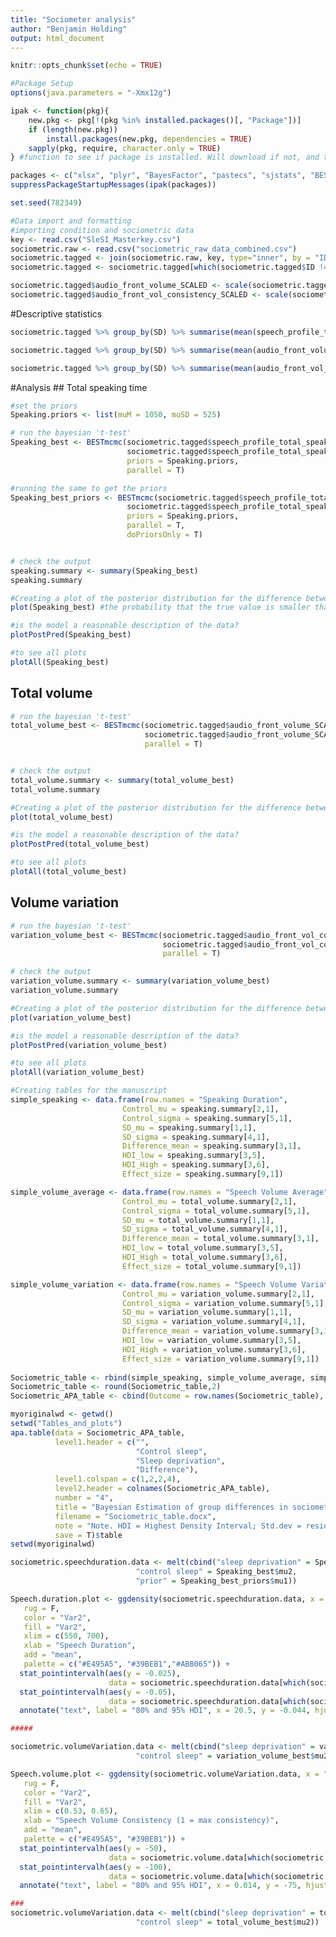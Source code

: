 ```yaml
---
title: "Sociometer analysis"
author: "Benjamin Holding"
output: html_document
---
```


```r
knitr::opts_chunk$set(echo = TRUE)
```

```r
#Package Setup
options(java.parameters = "-Xmx12g")

ipak <- function(pkg){
    new.pkg <- pkg[!(pkg %in% installed.packages()[, "Package"])]
    if (length(new.pkg)) 
        install.packages(new.pkg, dependencies = TRUE)
    sapply(pkg, require, character.only = TRUE)
} #function to see if package is installed. Will download if not, and then opens it.

packages <- c("xlsx", "plyr", "BayesFactor", "pastecs", "sjstats", "BEST", "apaStyle", "dplyr")
suppressPackageStartupMessages(ipak(packages))

set.seed(782349)

```


```r
#Data import and formatting
#importing condition and sociometric data
key <- read.csv("SleSI_Masterkey.csv")
sociometric.raw <- read.csv("sociometric_raw_data_combined.csv")
sociometric.tagged <- join(sociometric.raw, key, type="inner", by = "ID", match = "all") #joining the two files
sociometric.tagged <- sociometric.tagged[which(sociometric.tagged$ID != 294),] #Removing 294 (under 18)

sociometric.tagged$audio_front_volume_SCALED <- scale(sociometric.tagged$audio_front_volume, center = T, scale = T) #scaling volume (since it has no understandable natural scale)
sociometric.tagged$audio_front_vol_consistency_SCALED <- scale(sociometric.tagged$audio_front_vol_consistency, center = T, scale = T) #scaling volume (since it has no understandable natural scale)
```

#Descriptive statistics
```r
sociometric.tagged %>% group_by(SD) %>% summarise(mean(speech_profile_total_speaking),sd(speech_profile_total_speaking)) %>% print.data.frame()

sociometric.tagged %>% group_by(SD) %>% summarise(mean(audio_front_volume_SCALED),sd(audio_front_volume_SCALED)) 

sociometric.tagged %>% group_by(SD) %>% summarise(mean(audio_front_vol_consistency_SCALED),sd(audio_front_vol_consistency_SCALED)) 
```


#Analysis
## Total speaking time
```r
#set the priors
Speaking.priors <- list(muM = 1050, muSD = 525)

# run the bayesian 't-test'
Speaking_best <- BESTmcmc(sociometric.tagged$speech_profile_total_speaking[sociometric.tagged$SD ==1],
                          sociometric.tagged$speech_profile_total_speaking[sociometric.tagged$SD ==0],
                          priors = Speaking.priors,
                          parallel = T)

#running the same to get the priors
Speaking_best_priors <- BESTmcmc(sociometric.tagged$speech_profile_total_speaking[sociometric.tagged$SD ==1],
                          sociometric.tagged$speech_profile_total_speaking[sociometric.tagged$SD ==0],
                          priors = Speaking.priors,
                          parallel = T,
                          doPriorsOnly = T)


# check the output
speaking.summary <- summary(Speaking_best)
speaking.summary

#Creating a plot of the posterior distribution for the difference between groups
plot(Speaking_best) #the probability that the true value is smaller than zero = 95.5%

#is the model a reasonable description of the data?
plotPostPred(Speaking_best)

#to see all plots
plotAll(Speaking_best)

```

## Total volume
```r
# run the bayesian 't-test'
total_volume_best <- BESTmcmc(sociometric.tagged$audio_front_volume_SCALED[sociometric.tagged$SD ==1],
                              sociometric.tagged$audio_front_volume_SCALED[sociometric.tagged$SD ==0],
                              parallel = T)


# check the output
total_volume.summary <- summary(total_volume_best)
total_volume.summary

#Creating a plot of the posterior distribution for the difference between groups
plot(total_volume_best)

#is the model a reasonable description of the data?
plotPostPred(total_volume_best)

#to see all plots
plotAll(total_volume_best)
```

## Volume variation
```r
# run the bayesian 't-test'
variation_volume_best <- BESTmcmc(sociometric.tagged$audio_front_vol_consistency_SCALED[sociometric.tagged$SD ==1],
                                  sociometric.tagged$audio_front_vol_consistency_SCALED [sociometric.tagged$SD ==0],
                                  parallel = T)

# check the output
variation_volume.summary <- summary(variation_volume_best)
variation_volume.summary

#Creating a plot of the posterior distribution for the difference between groups
plot(variation_volume_best)

#is the model a reasonable description of the data?
plotPostPred(variation_volume_best)

#to see all plots
plotAll(variation_volume_best)
```


```r
#Creating tables for the manuscript
simple_speaking <- data.frame(row.names = "Speaking Duration",
                         Control_mu = speaking.summary[2,1],
                         Control_sigma = speaking.summary[5,1],
                         SD_mu = speaking.summary[1,1],
                         SD_sigma = speaking.summary[4,1],
                         Difference_mean = speaking.summary[3,1],
                         HDI_low = speaking.summary[3,5],
                         HDI_High = speaking.summary[3,6],
                         Effect_size = speaking.summary[9,1])

simple_volume_average <- data.frame(row.names = "Speech Volume Average",
                         Control_mu = total_volume.summary[2,1],
                         Control_sigma = total_volume.summary[5,1],
                         SD_mu = total_volume.summary[1,1],
                         SD_sigma = total_volume.summary[4,1],
                         Difference_mean = total_volume.summary[3,1],
                         HDI_low = total_volume.summary[3,5],
                         HDI_High = total_volume.summary[3,6],
                         Effect_size = total_volume.summary[9,1])

simple_volume_variation <- data.frame(row.names = "Speech Volume Variation",
                         Control_mu = variation_volume.summary[2,1],
                         Control_sigma = variation_volume.summary[5,1],
                         SD_mu = variation_volume.summary[1,1],
                         SD_sigma = variation_volume.summary[4,1],
                         Difference_mean = variation_volume.summary[3,1],
                         HDI_low = variation_volume.summary[3,5],
                         HDI_High = variation_volume.summary[3,6],
                         Effect_size = variation_volume.summary[9,1])
  
Sociometric_table <- rbind(simple_speaking, simple_volume_average, simple_volume_variation)
Sociometric_table <- round(Sociometric_table,2)
Sociometric_APA_table <- cbind(Outcome = row.names(Sociometric_table), Sociometric_table)

myoriginalwd <- getwd()
setwd("Tables_and_plots")
apa.table(data = Sociometric_APA_table,
          level1.header = c("",
                            "Control sleep", 
                            "Sleep deprivation", 
                            "Difference"),
          level1.colspan = c(1,2,2,4),
          level2.header = colnames(Sociometric_APA_table),
          number = "4",
          title = "Bayesian Estimation of group differences in sociometric output",
          filename = "Sociometric_table.docx",
          note = "Note. HDI = Highest Density Interval; Std.dev = residual standard deviation",
          save = T)$table
setwd(myoriginalwd)
```

```r

sociometric.speechduration.data <- melt(cbind("sleep deprivation" = Speaking_best$mu1, 
                            "control sleep" = Speaking_best$mu2,
                            "prior" = Speaking_best_priors$mu1))

Speech.duration.plot <- ggdensity(sociometric.speechduration.data, x = "value", 
   rug = F,
   color = "Var2",
   fill = "Var2",
   xlim = c(550, 700),
   xlab = "Speech Duration",
   add = "mean",
   palette = c("#E495A5", "#39BEB1","#ABB065")) + 
  stat_pointintervalh(aes(y = -0.025), 
                      data = sociometric.speechduration.data[which(sociometric.speechduration.data$Var2 == "sleep deprivation"),], fun.data = mean_hdih, .prob = c(.95, .80), color = "#E495A5") +
  stat_pointintervalh(aes(y = -0.05), 
                      data = sociometric.speechduration.data[which(sociometric.speechduration.data$Var2 == "control sleep"),], fun.data = mean_hdih, .prob = c(.95, .80), color = "#39BEB1") +
  annotate("text", label = "80% and 95% HDI", x = 20.5, y = -0.044, hjust = 0, vjust = 0.3)

#####

sociometric.volumeVariation.data <- melt(cbind("sleep deprivation" = variation_volume_best$mu1, 
                            "control sleep" = variation_volume_best$mu2))

Speech.volume.plot <- ggdensity(sociometric.volumeVariation.data, x = "value", 
   rug = F,
   color = "Var2",
   fill = "Var2",
   xlim = c(0.53, 0.65),
   xlab = "Speech Volume Consistency (1 = max consistency)",
   add = "mean",
   palette = c("#E495A5", "#39BEB1")) + 
  stat_pointintervalh(aes(y = -50), 
                      data = sociometric.volume.data[which(sociometric.volumeVariation.data$Var2 == "sleep deprivation"),], fun.data = mean_hdih, .prob = c(.95, .80), color = "#E495A5") +
  stat_pointintervalh(aes(y = -100), 
                      data = sociometric.volume.data[which(sociometric.volumeVariation.data$Var2 == "control sleep"),], fun.data = mean_hdih, .prob = c(.95, .80), color = "#39BEB1") +
  annotate("text", label = "80% and 95% HDI", x = 0.014, y = -75, hjust = 0, vjust = 0.3)

###
sociometric.volumeVariation.data <- melt(cbind("sleep deprivation" = total_volume_best$mu1, 
                            "control sleep" = total_volume_best$mu2))



```